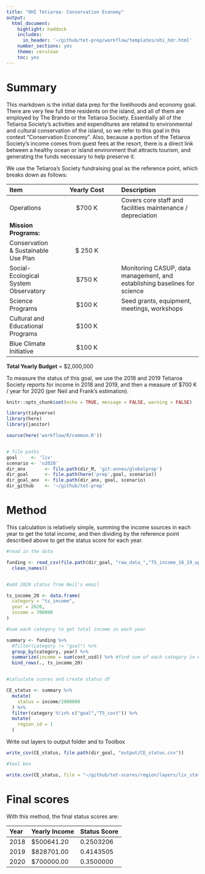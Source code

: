 ```yaml
---
title: "OHI Tetiaroa: Conservation Economy"
output:
  html_document:
    highlight: haddock
    includes:
      in_header: '~/github/tet-prep/workflow/templates/ohi_hdr.html' 
    number_sections: yes
    theme: cerulean
    toc: yes
---
```

# Summary 

This markdown is the initial data prep for the livelihoods and economy goal. There are very few full time residents on the island, and all of them are employed by The Brando or the Tetiaroa Society. Essentially all of the Tetiaroa Society's activities and expenditures are related to environmental and cultural conservation of the island, so we refer to this goal in this context "Conservation Economy". Also, because a portion of the Tetiaroa Society's income comes from guest fees at the resort, there is a direct link between a healthy ocean or island environment that attracts tourism, and generating the funds necessary to help preserve it. 

We use the Tetiaroa's Society fundraising goal as the reference point, which breaks down as follows:

| Item | Yearly Cost | Description | 
| :------- | :--------: | :------------ |
| Operations | $700 K | Covers core staff and facilities maintenance / depreciation | 
| **Mission Programs:** |       |          |
| Conservation & Sustainable Use Plan | $ 250 K 
| Social-Ecological System Observatory | $750 K | Monitoring CASUP, data management, and establishing baselines for science |
| Science Programs | $100 K | Seed grants, equipment, meetings, workshops |
| Cultural and Educational Programs | $100 K |       |
| Blue Climate Initiative | $100 K |       |

**Total Yearly Budget** = $2,000,000 


To measure the status of this goal, we use the 2018 and 2019 Tetiaroa Society reports for income in 2018 and 2019, and then a measure of $700 K / year for 2020 (per Neil and Frank's estimation). 

```r
knitr::opts_chunk$set(echo = TRUE, message = FALSE, warning = FALSE)

library(tidyverse)
library(here)
library(janitor)

source(here('workflow/R/common.R'))


# file paths 
goal     <- 'liv'
scenario <- 'v2020'
dir_anx       <- file.path(dir_M, 'git-annex/globalprep') 
dir_goal      <- file.path(here('prep',goal, scenario))
dir_goal_anx  <- file.path(dir_anx, goal, scenario)
dir_github    <- '~/github/tet-prep'

```

# Method

This calculation is relatively simple, summing the income sources in each year to get the total income, and then dividing by the reference point described above to get the status score for each year. 

```r
#read in the data

funding <- read_csv(file.path(dir_goal, "raw_data_","TS_income_18_19_updated.csv")) %>% 
  clean_names()


#add 2020 status from Neil's email

ts_income_20 <- data.frame(
  category = "ts_income",
  year = 2020,
  income = 700000
)

#sum each category to get total income in each year

summary <- funding %>%
  #filter(category != "goal") %>% 
  group_by(category, year) %>%
  summarize(income = sum(cost_usd)) %>% #find sum of each category in each year
  bind_rows(., ts_income_20)


#calculate scores and create status df

CE_status <- summary %>% 
  mutate(
    status = income/2000000
  ) %>% 
  filter(category %!in% c("goal","TS_cost")) %>% 
  mutate(
    region_id = 1
  )
```


Write out layers to output folder and to Toolbox

```r

write_csv(CE_status, file.path(dir_goal, "output/CE_status.csv"))

#tool box

write.csv(CE_status, file = "~/github/tet-scores/region/layers/liv_status.csv", row.names = FALSE)

```

# Final scores

With this method, the final status scores are: 


| Year | Yearly Income | Status Score |
| :------ | :-------- | :------- | 
| 2018 | $500641.20 | 0.2503206  | 
| 2019 | $828701.00 | 0.4143505  |
| 2020 | $700000.00 | 0.3500000  |
